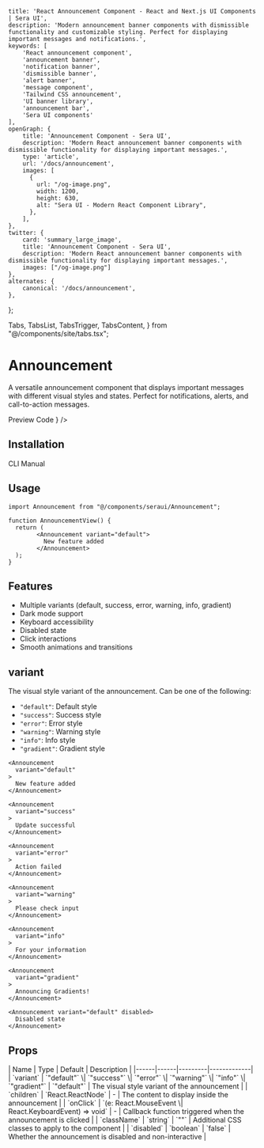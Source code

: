     title: 'React Announcement Component - React and Next.js UI Components | Sera UI',
    description: 'Modern announcement banner components with dismissible functionality and customizable styling. Perfect for displaying important messages and notifications.',
    keywords: [
        'React announcement component',
        'announcement banner',
        'notification banner',
        'dismissible banner',
        'alert banner',
        'message component',
        'Tailwind CSS announcement',
        'UI banner library',
        'announcement bar',
        'Sera UI components'
    ],
    openGraph: {
        title: 'Announcement Component - Sera UI',
        description: 'Modern React announcement banner components with dismissible functionality for displaying important messages.',
        type: 'article',
        url: '/docs/announcement',
        images: [
          {
            url: "/og-image.png",
            width: 1200,
            height: 630,
            alt: "Sera UI - Modern React Component Library",
          },
        ],
    },
    twitter: {
        card: 'summary_large_image',
        title: 'Announcement Component - Sera UI',
        description: 'Modern React announcement banner components with dismissible functionality for displaying important messages.',
        images: ["/og-image.png"]
    },
    alternates: {
        canonical: '/docs/announcement',
    },
};

  Tabs,
  TabsList,
  TabsTrigger,
  TabsContent,
} from "@/components/site/tabs.tsx";


# Announcement <AI dir="left"/>

A versatile announcement component that displays important messages with different visual styles and states. Perfect for notifications, alerts, and call-to-action messages.

<Tabs defaultValue="preview" className="">
  <TabsList>
    <TabsTrigger value="preview">Preview</TabsTrigger>
    <TabsTrigger value="code">Code</TabsTrigger>
  </TabsList>
  <TabsContent value="preview">
    <ComponentRenderer component={<AnnouncementView />} />
  </TabsContent>
  <TabsContent value="code">
    <CodeBlock filePath="src/app/docs/announcement/announcement-view.tsx" />
  </TabsContent>
</Tabs>

## Installation

<Tabs defaultValue="cli" className="">
  <TabsList>
    <TabsTrigger value="cli">CLI</TabsTrigger>
    <TabsTrigger value="manual">Manual</TabsTrigger>
  </TabsList>
  <TabsContent value="cli">
    <Cli command={`add announcement.json`} />
  </TabsContent>

  <TabsContent value="manual">
    <CodeBlock filePath="src/app/docs/announcement/announcement.tsx" />
  </TabsContent>
</Tabs>



## Usage

```tsx
import Announcement from "@/components/seraui/Announcement";

function AnnouncementView() {
  return (
        <Announcement variant="default">
          New feature added
        </Announcement>
  );
}
```


## Features

- Multiple variants (default, success, error, warning, info, gradient)
- Dark mode support
- Keyboard accessibility
- Disabled state
- Click interactions
- Smooth animations and transitions



## variant
The visual style variant of the announcement. Can be one of the following:

- `"default"`: Default style
- `"success"`: Success style
- `"error"`: Error style
- `"warning"`: Warning style
- `"info"`: Info style
- `"gradient"`: Gradient style

```tsx
<Announcement
  variant="default"
>
  New feature added
</Announcement>

<Announcement
  variant="success"
>
  Update successful
</Announcement>

<Announcement
  variant="error"
>
  Action failed
</Announcement>

<Announcement
  variant="warning"
>
  Please check input
</Announcement>

<Announcement
  variant="info"
>
  For your information
</Announcement>

<Announcement
  variant="gradient"
>
  Announcing Gradients!
</Announcement>

<Announcement variant="default" disabled>
  Disabled state
</Announcement>
```


## Props

<MdxTable>
| Name | Type | Default | Description |
|------|------|---------|-------------|
| `variant` | `"default"` \| `"success"` \| `"error"` \| `"warning"` \| `"info"` \| `"gradient"` | `"default"` | The visual style variant of the announcement |
| `children` | `React.ReactNode` | - | The content to display inside the announcement |
| `onClick` | `(e: React.MouseEvent \| React.KeyboardEvent) => void` | - | Callback function triggered when the announcement is clicked |
| `className` | `string` | `""` | Additional CSS classes to apply to the component |
| `disabled` | `boolean` | `false` | Whether the announcement is disabled and non-interactive |

</MdxTable>
